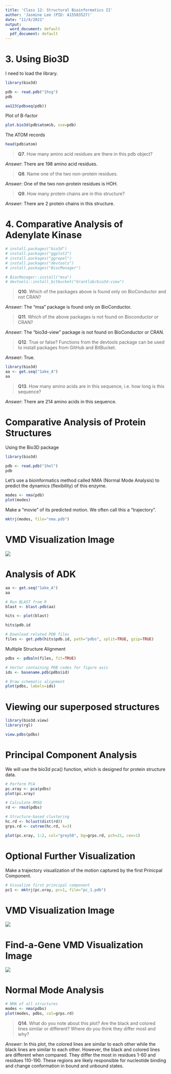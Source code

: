 ```yaml
---
title: 'Class 12: Structural Bioinformatics II'
author: 'Jasmine Lee (PID: A15583527)'
date: "11/4/2021"
output:
  word_document: default
  pdf_document: default
---
```



# 3. Using Bio3D

I need to load the library.
```r
library(bio3d)

pdb <- read.pdb("1hsg")
pdb
```

```r
aa123(pdbseq(pdb))
```

Plot of B-factor

```r
plot.bio3d(pdb$atom$b, sse=pdb)
```

The ATOM records

```r
head(pdb$atom)
```

> **Q7**. How many amino acid residues are there in this pdb object?

*Answer*: There are 198 amino acid residues.


> **Q8**. Name one of the two non-protein residues.

*Answer*: One of the two non-protein residues is HOH.


> **Q9**. How many protein chains are in this structure?

*Answer*: There are 2 protein chains in this structure.


# 4. Comparative Analysis of Adenylate Kinase

```r
# install.packages("bio3d")
# install.packages("ggplot2")
# install.packages("ggrepel")
# install.packages("devtools")
# install.packages("BiocManager")

# BiocManager::install("msa")
# devtools::install_bitbucket("Grantlab/bio3d-view")
```


> **Q10**. Which of the packages above is found only on BioConductor and not CRAN?

*Answer*: The "msa" package is found only on BioConductor.


> **Q11**. Which of the above packages is not found on Bioconductor or CRAN?

*Answer*: The "bio3d-view" package is not found on BioConductor or CRAN.


> **Q12**. True or false? Functions from the devtools package can be used to install packages from GitHub and BitBucket.

*Answer*: True.


```r
library(bio3d)
aa <- get.seq("1ake_A")
aa
```

> **Q13**. How many amino acids are in this sequence, i.e. how long is this sequence?

*Answer*: There are 214 amino acids in this sequence.


# Comparative Analysis of Protein Structures

Using the Bio3D package
```r
library(bio3d)

pdb <- read.pdb("1hel")
pdb
```

Let's use a bioinformatics method called NMA (Normal Mode Analysis) to predict the dynamics (flexibility) of this enzyme.

```r
modes <- nma(pdb)
plot(modes)
```

Make a "movie" of its predicted motion. We often call this a "trajectory".

```r
mktrj(modes, file="nma.pdb")
```


# VMD Visualization Image

![](vmdmotion.png)


# Analysis of ADK

```r
aa <- get.seq("1ake_A")
aa
```

```r
# Run BLAST from R
blast <- blast.pdb(aa)
```

```r
hits <- plot(blast)
```

```r
hits$pdb.id
```

```r
# Download related PDB files
files <- get.pdb(hits$pdb.id, path="pdbs", split=TRUE, gzip=TRUE)
```

Multiple Structure Alignment
```r
pdbs <- pdbaln(files, fit=TRUE)
```

```r
# Vector containing PDB codes for figure axis
ids <- basename.pdb(pdbs$id)

# Draw schematic alignment
plot(pdbs, labels=ids)
```


# Viewing our superposed structures

```r
library(bio3d.view)
library(rgl)

view.pdbs(pdbs)
```


# Principal Component Analysis

We will use the bio3d pca() function, which is designed for protein structure data.

```r
# Perform PCA
pc.xray <- pca(pdbs)
plot(pc.xray)
```

```r
# Calculate RMSD
rd <- rmsd(pdbs)

# Structure-based clustering
hc.rd <- hclust(dist(rd))
grps.rd <- cutree(hc.rd, k=3)

plot(pc.xray, 1:2, col="grey50", bg=grps.rd, pch=21, cex=1)
```


# Optional Further Visualization

Make a trajectory visualization of the motion captured by the first Prinicpal Component.

```r
# Visualize first principal component
pc1 <- mktrj(pc.xray, pc=1, file="pc_1.pdb")
```


# VMD Visualization Image

![](vmdtrajectory.png)


# Find-a-Gene VMD Visualization Image

![](p53vmdscene.png)


# Normal Mode Analysis

```r
# NMA of all structures
modes <- nma(pdbs)
plot(modes, pdbs, col=grps.rd)
```

> **Q14**. What do you note about this plot? Are the black and colored lines similar or different? Where do you think they differ most and why?

*Answer*: In this plot, the colored lines are similar to each other while the black lines are similar to each other. However, the black and colored lines are different when compared. They differ the most in residues 1-60 and residues 110-190. These regions are likely responsible for nucleotide binding and change conformation in bound and unbound states.